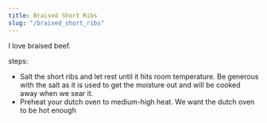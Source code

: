 ```yaml
---
title: Braised Short Ribs
slug: "/braised_short_ribs"
---
```


I love braised beef.

steps:
  - Salt the short ribs and let rest until it hits room temperature. Be generous with the salt as it is used to get the moisture out and will be cooked away when we sear it.
  - Preheat your dutch oven to medium-high heat. We want the dutch oven to be hot enough